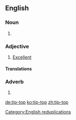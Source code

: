 ==English==

===Noun===
{{en-noun|head=[[tip]]-[[top]]}}

# {{alternative spelling of|tiptop}}

===Adjective===
{{en-adj|-|head=[[tip]]-[[top]]}}

# [[excellent|Excellent]]

====Translations====
{{trans-see|excellent}}

===Adverb===
{{en-adv|-|head=[[tip]]-[[top]]}}

# {{alternative spelling of|tiptop}}

[[Category:English reduplications]]

[[de:tip-top]]
[[ko:tip-top]]
[[zh:tip-top]]